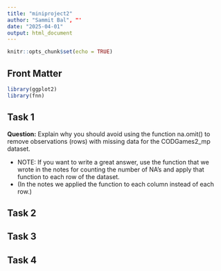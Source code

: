 ```yaml
---
title: "miniproject2"
author: "Sammit Bal", "'
date: "2025-04-01"
output: html_document
---
```


```r
knitr::opts_chunk$set(echo = TRUE)
```

## Front Matter
```r
library(ggplot2)
library(fnn)
```

## Task 1

**Question:** Explain why you should avoid using the function na.omit() to remove observations (rows) with missing data for the CODGames2_mp dataset. 

- NOTE: If you want to write a great answer, use the function that  we wrote in the notes for counting the number of NA’s and apply that function to each row of the dataset. 
- (In the notes we applied the function to each column instead of each row.)


## Task 2

## Task 3

## Task 4
